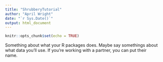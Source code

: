 ```yaml
---
title: "ShrubberyTutorial"
author: "April Wright"
date: "`r Sys.Date()`"
output: html_document
---
```


```r
knitr::opts_chunk$set(echo = TRUE)
```


Something about what your R packages does.
Maybe say somethings about what data you'll use.
If you're working with a partner, you can put their name.

